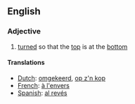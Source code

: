 ==English==

===Adjective===
{{en-adj}}

# [[turned]] so that the [[top]] is at the [[bottom]]

====Translations====
*[[Dutch]]: [[omgekeerd]], [[op z'n kop]]
*[[French]]: [[à l'envers]]
*[[Spanish]]: [[al revés]]